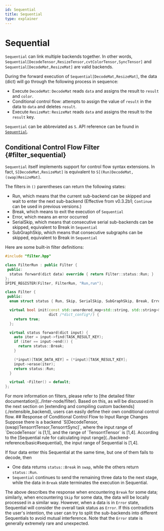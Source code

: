 ```yaml
---
id: Sequential
title: Sequential
type: explainer
---
```




# Sequential

`Sequential` can link multiple backends together. In other words, `Sequential[DecodeTensor,ResizeTensor,cvtColorTensor,SyncTensor]` and `Sequential[DecodeMat,ResizeMat]` are valid backends.

During the forward execution of `Sequential[DecodeMat,ResizeMat]`, the data (dict) will go through the following process in sequence:
- Execute `DecodeMat`: `DecodeMat` reads `data` and assigns the result to `result` and `color`.
- Conditional control flow: attempts to assign the value of `result` in the data to `data` and deletes `result`.
- Execute `ResizeMat`: `ResizeMat` reads `data` and assigns the result to the `result` key.

`Sequential` can be abbreviated as `S`. API reference can be found in [`Sequential`](../backend-reference/basic#sequential).
## Conditional Control Flow Filter {#filter_sequential}
`Sequential` itself implements support for control flow syntax extensions. In fact, `S[DecodeMat,ResizeMat]` is equivalent to `S[(Run)DecodeMat,(swap)ResizeMat]`.

The filters in `()` parentheses can return the following states:
- Run, which means that the current sub-backend can be skipped and wait to enter the next sub-backend (Effective from v0.3.2b1; `Continue` can be used in previous versions.)
- Break, which means to exit the execution of `Sequential`
- Error, which means an error occurred
- SerialSkip, which means that consecutive serial sub-backends can be skipped, equivalent to Break in `Sequential`
- SubGraphSkip, which means that consecutive subgraphs can be skipped, equivalent to Break in `Sequential`

Here are some built-in filter definitions:

<Tabs groupId="filter"  className="unique-tabs">
<TabItem value="Run" label="Run">

```cpp
#include "filter.hpp"

class FilterRun : public Filter {
 public:
  status forward(dict data) override { return Filter::status::Run; }
};
IPIPE_REGISTER(Filter, FilterRun, "Run,run");
```


</TabItem>
<TabItem value="swap" label="swap">

```cpp
class Filter {
 public:
  enum struct status { Run, Skip, SerialSkip, SubGraphSkip, Break, Error };

  virtual bool init(const std::unordered_map<std::string, std::string>& /*config*/,
                    dict /*dict_config*/) {
    return true;
  };

  virtual status forward(dict input) {
    auto iter = input->find(TASK_RESULT_KEY);
    if (iter == input->end()) {
      return status::Break;
    }

    (*input)[TASK_DATA_KEY] = (*input)[TASK_RESULT_KEY];
    input->erase(iter);
    return status::Run;
  }

  virtual ~Filter() = default;
};
```

</TabItem>
</Tabs>
For more information on filters, please refer to [the detailed filter documentation](../Inter-node/filter).
Based on this, as will be discussed in the next section on [extending and compiling custom backends](./extensible_backend), users can easily define their own conditional control flow.
## Response of Conditional Control Flow to Input Range Changes
Suppose there is a backend `S[DecodeTensor,(swap)TensorrtTensor,TensorrtSync]`, where the input range of `DecodeTensor` is [1,1], and the range of `TensorrtTensor` is [1,4]. According to the [Sequential rule for calculating input range](../backend-reference/basic#sequential), the input range of Sequential is [1,4].

If four data enter this Sequential at the same time, but one of them fails to decode, then
- One data returns `status::Break` in `swap`, while the others return `status::Run`.
- `Sequential` continues to send the remaining three data to the next stage, while the data in `Break` state terminates the execution in Sequential.

The above describes the response when encountering `Break` for some data; similarly, when encountering `Skip` for some data, the data will be locally processed in a similar way. However, when a data is in `Error` state, Sequential will consider the overall task status as `Error`. If this contradicts the user's intention, the user can try to split the sub-backends into different Sequentials to avoid mutual interference. Note that the `Error` state is generally extremely rare and unexpected. 

 